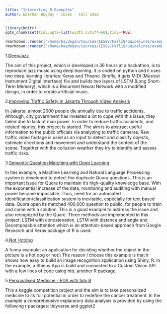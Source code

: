 ```yaml
---
title: "Interesting R Examples"
author: Emirhan Bugday - IE582 - Fall 2018
---
```

```r
library(knitr)
opts_chunk$set(tidy.opts=list(width.cutoff=60),tidy=TRUE)
```

```r
rmarkdown::render("/home/baydogan/Courses/IE582/Fall18/Guidelines/example_homework_0.Rmd",output_format="pdf_document")
rmarkdown::render("/home/baydogan/Courses/IE582/Fall18/Guidelines/example_homework_0.Rmd",output_format="html_document")
```



1.[DeepJazz](https://github.com/jisungk/deepjazz)
  
  The aim of this project, which is developed in 36 hours at a hackathon, is to reproduce jazz music using deep learning. It is coded on python and it uses two deep learning libraries: Keras and Theano. Briefly, it gets MIDI (Musical Instrument Digital Interface) file and builds two layers of LSTM (Long Short-Term Memory), which is a Recurrent Neural Network with a modified design, in order to create artificial music. 
  
2.[Improving Traffic Safety in Jakarta Through Video Analysis](https://dssg.uchicago.edu/2018/09/19/improving-traffic-safety-in-jakarta/)

  In Jakarta, almost 2000 people die annually due to traffic accidents. Although, city government has invested a lot to cope with this issue, they failed due to lack of man power. In order to reduce traffic accidents, and related injuries, this project is started. The aim is to abstract useful information to the public officials via analyzing to traffic cameras. Raw traffic video footage is  used as an input to detect and classify objects, estimate directions and movement and understand the context of the scene. Together with the collusion weather they try to identify and assess traffic risks.
    
3.[Semantic Question Matching with Deep Learning](https://engineering.quora.com/Semantic-Question-Matching-with-Deep-Learning)

  In this example, a Machine Learning and Natural Language Processing system is developed to detect the duplicate Quora questions. This is an important issue for Quora to maintain it's high-quality knowledge base. With the exponential increase of the data, monitoring and auditing with manual power became impossible. Thus, need for an automated identification/classification system is inevitable, especially for text based data. Quora open its matched 400,000 question to public, for people to train and come with a solution. This is a good example to address the issue and also recognized by the Quare. Three methods are implemented in this project: LSTM with concatenation, LSTM with distance and angle and Decomposable attention which is an attention-based approach from Google Research and Keras package of R is used.

4.[Not Hotdog](http://blog.revolutionanalytics.com/2018/09/not-hotdog-a-shiny-app-using-the-custom-vision-api.html)

  A funny example: an application for deciding whether the object in the picture is a hot dog or not:) The reason I choose this example is that it shows how easy to build an image recognition application using Shiny, R. In the example, a Shinny App is build and connected to a Custom Vision API with a few lines of code using httr, another R package. 
  
5.[Personalised Medicine - EDA with tidy R](https://www.kaggle.com/headsortails/personalised-medicine-eda-with-tidy-r)  

  This a kaggle competition project and the aim is to take personalized medicine to its full potential in order to redefine the cancer treatment. In the example a comprehensive explaratory data analysis is provided by using the following r packages: tidyverse and ggplot2